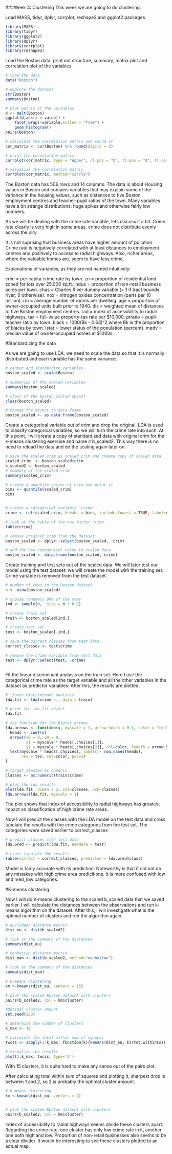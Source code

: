 ###Week 4: Clustering
This week we are going to do clustering.

Load MASS, tidyr, dplyr, corrplot, reshape2 and ggplot2 packages
```r
library(MASS)
library(tidyr)
library(ggplot2)
library(dplyr)
library(corrplot)
library(reshape2)
```

Load the Boston data, print out structure, summary, matrix plot and correlation plot of the variables.

```r
# load the data
data("Boston")

# explore the dataset
str(Boston)
summary(Boston)

# plot matrix of the variables
d <- melt(Boston)
ggplot(d,aes(x = value)) + 
    facet_wrap(~variable,scales = "free") + 
    geom_histogram()
pairs(Boston)

# calculate the correlation matrix and round it
cor_matrix <- cor(Boston) %>% round(digits = 2)

# print the correlation matrix
corrplot(cor_matrix, type = "upper", cl.pos = "b", tl.pos = "d", tl.cex = 0.6)

# visualize the correlation matrix
corrplot(cor_matrix, method="circle")

```

The Boston data has 506 rows and 14 columns. The data is about Housing values in Boston and contains variables that may explain some of the variance in the housing values, such as distances to five Boston employment centres and teacher-pupil ratios of the town. Many variables have a bit strange distributions: huge spikes and otherwise fairly low numbers.

As we will be dealing with the crime rate variable, lets discuss it a bit. Crime rate clearly is very high in some areas, crime does not distribute evenly across the ciry

It is not suprising that business areas have higher amount of pollution. Crime rate is negatively correlated with at least distances to employment centres and positively to access to radial highways. Also, richer areas, where the valuable homes are, seem to have less crime.

Explanations of variables, as they are not named intuitively:

crim = per capita crime rate by town.
zn = proportion of residential land zoned for lots over 25,000 sq.ft.
indus = proportion of non-retail business acres per town.
chas = Charles River dummy variable (= 1 if tract bounds river; 0 otherwise).
nox = nitrogen oxides concentration (parts per 10 million).
rm = average number of rooms per dwelling.
age = proportion of owner-occupied units built prior to 1940.
dis = weighted mean of distances to five Boston employment centres.
rad = index of accessibility to radial highways.
tax = full-value property-tax rate per \$10,000.
ptratio = pupil-teacher ratio by town.
black = 1000(Bk - 0.63)^2 where Bk is the proportion of blacks by town.
lstat = lower status of the population (percent).
medv = median value of owner-occupied homes in \$1000s.

#Standardizing the data

As we are going to use LDA, we need to scale the data so that it is normally distributed and each variable has the same variance.

```r
# center and standardize variables
boston_scaled <- scale(Boston)

# summaries of the scaled variables
summary(boston_scaled)

# class of the boston_scaled object
class(boston_scaled)

# change the object to data frame
boston_scaled <- as.data.frame(boston_scaled)
```

Create a categorical variable out of crim and drop the original. LDA is used to classify categorical variables, so we will turn the crime rate into such. At this point, I will create a copy of standardized data with original crim for the k-means clustering exercise and name it b_scaled2. This way there is no need to reload the data and do the scaling again later on.

```r
# save the scaled crim as scaled_crim and create copy of scaled data
scaled_crim  <- boston_scaled$crim
b_scaled2 <- boston_scaled
# summary of the scaled_crim
summary(scaled_crim)

# create a quantile vector of crim and print it
bins <- quantile(scaled_crim)
bins


# create a categorical variable 'crime'
crime <- cut(scaled_crim, breaks = bins, include.lowest = TRUE, label=c("low","med_low","med_high","high"))

# look at the table of the new factor crime
table(crime)

# remove original crim from the dataset
boston_scaled <- dplyr::select(boston_scaled, -crim)

# add the new categorical value to scaled data
boston_scaled <- data.frame(boston_scaled, crime)
```

Create training and test sets out of the scaled data. We will later test our model using the test dataset: we will create the model with the training set. Crime variable is removed from the test dataset.

```r
# number of rows in the Boston dataset 
n <- nrow(boston_scaled)

# choose randomly 80% of the rows
ind <- sample(n,  size = n * 0.8)

# create train set
train <- boston_scaled[ind,]

# create test set 
test <- boston_scaled[-ind,]

# save the correct classes from test data
correct_classes <- test$crime

# remove the crime variable from test data
test <- dplyr::select(test, -crime)



```

Fit the linear discriminant analysis on the train set. Here I use the categorical crime rate as the target variable and all the other variables in the dataset as predictor variables. After this, the results are plotted.

```r

# linear discriminant analysis
lda.fit <- lda(crime ~., data = train)

# print the lda.fit object
lda.fit

# the function for lda biplot arrows
lda.arrows <- function(x, myscale = 1, arrow_heads = 0.1, color = "red", tex = 0.75, choices = c(1,2)){
  heads <- coef(x)
  arrows(x0 = 0, y0 = 0, 
         x1 = myscale * heads[,choices[1]], 
         y1 = myscale * heads[,choices[2]], col=color, length = arrow_heads)
  text(myscale * heads[,choices], labels = row.names(heads), 
       cex = tex, col=color, pos=3)
}

# target classes as numeric
classes <- as.numeric(train$crime)

# plot the lda results
plot(lda.fit, dimen = 2, col=classes, pch=classes)
lda.arrows(lda.fit, myscale = 1)
```
The plot shows that index of accessibility to radial highways has greatest impact on classification of high crime rate areas.

Now I will predict the classes with the LDA model on the test data and cross tabulate the results with the crime categories from the test set. The categories were saved earlier to correct_classes

```r


# predict classes with test data
lda.pred <- predict(lda.fit, newdata = test)

# cross tabulate the results
table(correct = correct_classes, predicted = lda.pred$class)

```

Model is fairly accurate with its prediction. Noteworthy is that it did not do any mistakes with high crime area predicitions. It is more confused with low and med_low categories.

#K-means clustering

Now I will do K-means clustering to the scaled b_scaled data that we saved earlier. I will calculate the distances between the observations and run k-means algorithm on the dataset. After this, I will investigate what is the optimal number of clusters and run the algorithm again. 

```r
# euclidean distance matrix
dist_eu <- dist(b_scaled2)

# look at the summary of the distances
summary(dist_eu)

# manhattan distance matrix
dist_man <- dist(b_scaled2, method="manhattan")

# look at the summary of the distances
summary(dist_man)

# k-means clustering
km <-kmeans(dist_eu, centers = 15)

# plot the scaled Boston dataset with clusters
pairs(b_scaled2, col = km$cluster)

#Optimal cluster amount
set.seed(123)

# determine the number of clusters
k_max <- 10

# calculate the total within sum of squares
twcss <- sapply(1:k_max, function(k){kmeans(dist_eu, k)$tot.withinss})

# visualize the results
plot(1:k_max, twcss, type='b')


```
With 15 clusters, it is quite hard to make any sense out of the pairs plot.

After calculating total within sum of squares and plotting it, sharpest drop is between 1 and 2, so 2 is probably the optimal cluster amount.

```r
# k-means clustering
km <-kmeans(dist_eu, centers = 2)


# plot the scaled Boston dataset with clusters
pairs(b_scaled2, col = km$cluster)
```
Index of accessibility to radial highways seems divide these clusters apart. Regarding the crime rate, one cluster has only low crime rate in it, another one both high and low. Proportion of non-retail businesses also seems to be a clear divider. It would be interesting to see these clusters plotted to an actual map.
